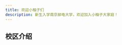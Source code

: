 ```yaml
---
title: 欢迎小柚子们
description: 新生入学南京邮电大学，欢迎加入小柚子大家庭！
---
```




## 校区介绍
<LinkCard
  title="仙林校区"
  href="../campus_introduction/xianlin"
  description="南京亚东新城区文苑路 9 号（邮编 210023）"
/>


<LinkCard
  title="三牌楼校区"
  href="/zh-cn/guides/i18n/"
  description="南京新模范马路 66 号（邮编 210003）"
/>

<LinkCard
  title="联络交通"
  href="../contact"
  description="相关联系方式和交通方式合集"
/>
